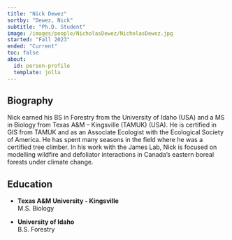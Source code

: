 ```yaml
---
title: "Nick Dewez"
sortby: "Dewez, Nick"
subtitle: "Ph.D. Student"
image: /images/people/NicholasDewez/NicholasDewez.jpg
started: "Fall 2023"
ended: "Current"
toc: false
about:
  id: person-profile
  template: jolla
---
```


::: {#person-profile}
## Biography

Nick earned his BS in Forestry from the University of Idaho (USA) and a MS in  Biology from Texas A&M – Kingsville (TAMUK) (USA). He is certified in GIS from  TAMUK and as an Associate Ecologist with the Ecological Society of America. He has  spent many seasons in the field where he was a certified tree climber. In his work with the James Lab, Nick is focused on modelling wildfire and defoliator interactions in Canada’s eastern boreal forests under climate change.

## Education

-   **Texas A&M University - Kingsville**<br /> M.S. Biology

-   **University of Idaho** <br /> B.S. Forestry
:::

